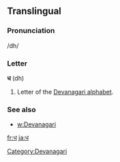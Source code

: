 ==Translingual==

===Pronunciation===
/dh/

===Letter===
'''ध''' (dh)

#Letter of the [[Devanagari alphabet]].

=== See also ===

* [[w:Devanagari]]

[[Category:Devanagari]]

[[fr:ध]]
[[ja:ध]]